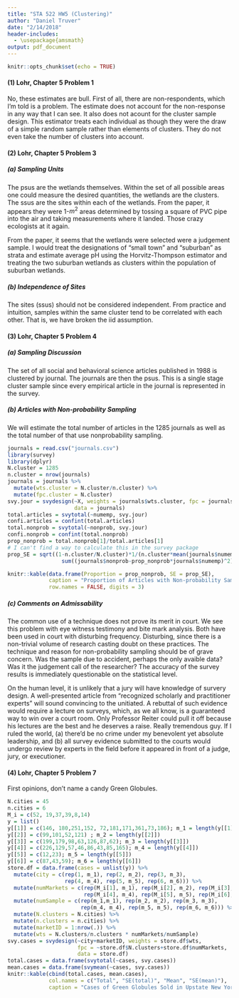 ```yaml
---
title: "STA 522 HW5 (Clustering)"
author: "Daniel Truver"
date: "2/14/2018"
header-includes:
  - \usepackage{amsmath}
output: pdf_document
---
```


```r
knitr::opts_chunk$set(echo = TRUE)
```

#### (1) Lohr, Chapter 5 Problem 1

No, these estimates are bull. First of all, there are non-respondents, which I'm told is a problem. The estimate does not account for the non-response in any way that I can see. It also does not acount for the cluster sample design. This estimator treats each individual as though they were the draw of a simple random sample rather than elements of clusters. They do not even take the number of clusters into account. 

#### (2) Lohr, Chapter 5 Problem 3

##### (a) Sampling Units 

The psus are the wetlands themselves. Within the set of all possible areas one could measure the desired quantities, the wetlands are the clusters. The ssus are the sites within each of the wetlands. From the paper, it appears they were 1-$m^2$ areas determined by tossing a square of PVC pipe into the air and taking measurements where it landed. Those crazy ecologists at it again. 

From the paper, it seems that the wetlands were selected were a judgement sample. I would treat the designations of "small town" and "suburban" as strata and estimate average pH using the Horvitz-Thompson estimator and treating the two suburban wetlands as clusters within the population of suburban wetlands. 

##### (b) Independence of Sites

The sites (ssus) should not be considered independent. From practice and intuition, samples within the same cluster tend to be correlated with each other. That is, we have broken the iid assumption. 

#### (3) Lohr, Chapter 5 Problem 4

##### (a) Sampling Discussion

The set of all social and behavioral science articles published in 1988 is clustered by journal. The journals are then the psus. This is a single stage cluster sample since every empirical article in the journal is represented in the survey.  

##### (b) Articles with Non-probability Sampling

We will estimate the total number of articles in the 1285 journals as well as the total number of that use nonprobability sampling. 

```r
journals = read.csv("journals.csv") 
library(survey)
library(dplyr)
N.cluster = 1285
n.cluster = nrow(journals)
journals = journals %>%
  mutate(wts.cluster = N.cluster/n.cluster) %>%
  mutate(fpc.cluster = N.cluster) 
svy.jour = svydesign(~X, weights = journals$wts.cluster, fpc = journals$fpc.cluster,
                     data = journals)
total.articles = svytotal(~numemp, svy.jour)
confi.articles = confint(total.articles)
total.nonprob = svytotal(~nonprob, svy.jour)
confi.nonprob = confint(total.nonprob)
prop_nonprob = total.nonprob[1]/total.articles[1]
# I can't find a way to calculate this in the survey package
prop_SE = sqrt((1-n.cluster/N.cluster)*1/(n.cluster*mean(journals$numemp)^2)*
                 sum((journals$nonprob-prop_nonprob*journals$numemp)^2)/(n.cluster-1))
```

```r
knitr::kable(data.frame(Proportion = prop_nonprob, SE = prop_SE),
             caption = "Proportion of Articles with Non-probability Sample",
             row.names = FALSE, digits = 3)
```

##### (c) Comments on Admissability

The common use of a technique does not prove its merit in court. We see this problem with eye witness testimony and bite mark analysis. Both have been used in court with disturbing frequency. Disturbing, since there is a non-trivial volume of research casting doubt on these practices. The technique and reason for non-probability sampling should be of grave concern. Was the sample due to accident, perhaps the only avaible data? Was it the judgement call of the researcher? The accuracy of the survey results is immediately questionable on the statistical level. 

On the human level, it is unlikely that a jury will have knowledge of survery design. A well-presented article from "recognized scholarly and practitioner experts" will sound convincing to the unitiated. A rebuttal of such evidence would require a lecture on surveys, which, as we all know, is a guaranteed way  to win over a court room. Only Professor Reiter could pull it off because his lectures are the best and he deserves a raise. Really tremendous guy. If I ruled the world, (a) there'd be no crime under my benevolent yet absolute leadership, and (b) all survey evidence submitted to the courts would undergo review by experts in the field before it appeared in front of a judge, jury, or executioner.

#### (4) Lohr, Chapter 5 Problem 7

First opinions, don't name a candy Green Globules. 

```r
N.cities = 45
n.cities = 6
M_i = c(52, 19,37,39,8,14)
y = list()
y[[1]] = c(146, 180,251,152, 72,181,171,361,73,186); m_1 = length(y[[1]])
y[[2]] = c(99,101,52,121) ; m_2 = length(y[[2]])
y[[3]] = c(199,179,98,63,126,87,62); m_3 = length(y[[3]])
y[[4]] = c(226,129,57,46,86,43,85,165); m_4 = length(y[[4]])
y[[5]] = c(12,23); m_5 = length(y[[5]])
y[[6]] = c(87,43,59); m_6 = length(y[[6]])
store.df = data.frame(cases = unlist(y)) %>%
  mutate(city = c(rep(1, m_1), rep(2, m_2), rep(3, m_3), 
                  rep(4, m_4), rep(5, m_5), rep(6, m_6))) %>%
  mutate(numMarkets = c(rep(M_i[1], m_1), rep(M_i[2], m_2), rep(M_i[3], m_3),
                        rep(M_i[4], m_4), rep(M_i[5], m_5), rep(M_i[6], m_6))) %>%
  mutate(numSample = c(rep(m_1,m_1), rep(m_2, m_2), rep(m_3, m_3),
                       rep(m_4, m_4), rep(m_5, m_5), rep(m_6, m_6))) %>%
  mutate(N.clusters = N.cities) %>%
  mutate(n.clusters = n.cities) %>%
  mutate(marketID = 1:nrow(.)) %>%
  mutate(wts = N.clusters/n.clusters * numMarkets/numSample)
svy.cases = svydesign(~city+marketID, weights = store.df$wts, 
                      fpc = ~store.df$N.clusters+store.df$numMarkets,
                      data = store.df)
total.cases = data.frame(svytotal(~cases, svy.cases))
mean.cases = data.frame(svymean(~cases, svy.cases))
knitr::kable(cbind(total.cases, mean.cases), 
             col.names = c("Total", "SE(total)", "Mean", "SE(mean)"),
             caption = "Cases of Green Globules Sold in Upstate New York Supermarkets")
```
